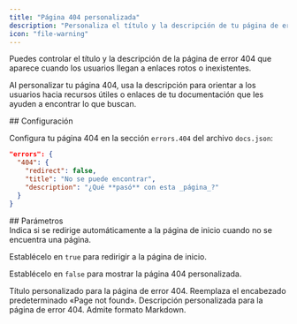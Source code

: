 ```yaml
---
title: "Página 404 personalizada"
description: "Personaliza el título y la descripción de tu página de error 404"
icon: "file-warning"
---
```


Puedes controlar el título y la descripción de la página de error 404 que aparece cuando los usuarios llegan a enlaces rotos o inexistentes.

Al personalizar tu página 404, usa la descripción para orientar a los usuarios hacia recursos útiles o enlaces de tu documentación que les ayuden a encontrar lo que buscan.

<div id="configuration">
  ## Configuración
</div>

Configura tu página 404 en la sección `errors.404` del archivo `docs.json`:

```json
"errors": {
  "404": {
    "redirect": false,
    "title": "No se puede encontrar",
    "description": "¿Qué **pasó** con esta _página_?"
  }
}
```


<div id="parameters">
  ## Parámetros
</div>

<ResponseField name="redirect" type="boolean">
  Indica si se redirige automáticamente a la página de inicio cuando no se encuentra una página.
  
  Establécelo en `true` para redirigir a la página de inicio.

  Establécelo en `false` para mostrar la página 404 personalizada.
</ResponseField>

<ResponseField name="title" type="string">
  Título personalizado para la página de error 404. Reemplaza el encabezado predeterminado «Page not found».
</ResponseField>

<ResponseField name="description" type="string">
  Descripción personalizada para la página de error 404. Admite formato Markdown.
</ResponseField>